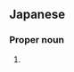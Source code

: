 ==Japanese==
{{ja-kanjitab|わし|や}}

===Proper noun===
{{ja-pos|proper|わしや}}

# {{surname|lang=ja|sort=わしや}}